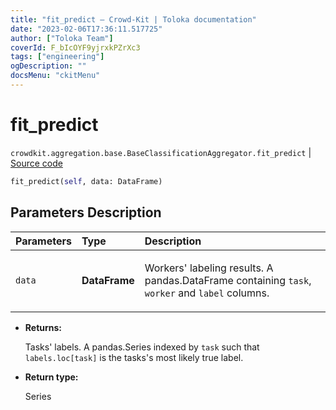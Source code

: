 ```yaml
---
title: "fit_predict — Crowd-Kit | Toloka documentation"
date: "2023-02-06T17:36:11.517725"
author: ["Toloka Team"]
coverId: F_bIcOYF9yjrxkPZrXc3
tags: ["engineering"]
ogDescription: ""
docsMenu: "ckitMenu"
---
```


# fit_predict
`crowdkit.aggregation.base.BaseClassificationAggregator.fit_predict` | [Source code](https://github.com/Toloka/crowd-kit/blob/v1.2.0/crowdkit/aggregation/base/__init__.py#L38)

```python
fit_predict(self, data: DataFrame)
```

## Parameters Description

| Parameters | Type | Description |
| :----------| :----| :-----------|
`data`|**DataFrame**|<p>Workers&#x27; labeling results. A pandas.DataFrame containing `task`, `worker` and `label` columns.</p>

* **Returns:**

  Tasks' labels.
A pandas.Series indexed by `task` such that `labels.loc[task]`
is the tasks's most likely true label.

* **Return type:**

  Series